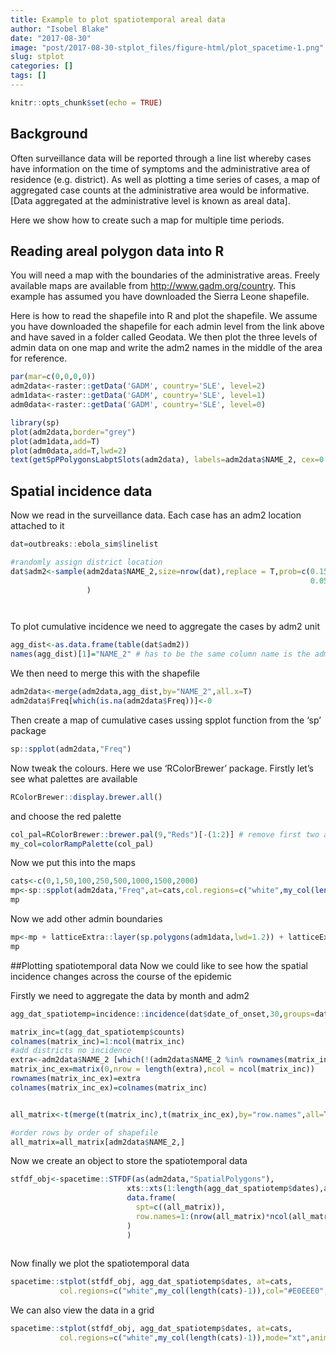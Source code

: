 ```yaml
---
title: Example to plot spatiotemporal areal data
author: "Isobel Blake"
date: "2017-08-30"
image: "post/2017-08-30-stplot_files/figure-html/plot_spacetime-1.png"
slug: stplot
categories: []
tags: []
---
```


```r
knitr::opts_chunk$set(echo = TRUE)
```

## Background

Often surveillance data will be reported through a line list whereby cases have information on the time of symptoms and the administrative area of residence (e.g. district). As well as plotting a time series of cases, a map of aggregated case counts at the administrative area would be informative. [Data aggregated at the administrative level is known as areal data].

Here we show how to create such a map for multiple time periods.

## Reading areal polygon data into R

You will need a map with the boundaries of the administrative areas. Freely available maps are available from <http://www.gadm.org/country>. This example has assumed you have downloaded the Sierra Leone shapefile.

Here is how to read the shapefile into R and plot the shapefile. We assume you have downloaded the shapefile for each admin level from the link above and have saved in a folder called Geodata. We then plot the three levels of admin data on one map and write the adm2 names in the middle of the area for reference.


```r
par(mar=c(0,0,0,0))
adm2data<-raster::getData('GADM', country='SLE', level=2)
adm1data<-raster::getData('GADM', country='SLE', level=1)
adm0data<-raster::getData('GADM', country='SLE', level=0)

library(sp)
plot(adm2data,border="grey")
plot(adm1data,add=T)
plot(adm0data,add=T,lwd=2)
text(getSpPPolygonsLabptSlots(adm2data), labels=adm2data$NAME_2, cex=0.6)
```

## Spatial incidence data
Now we read in the surveillance data. Each case has an adm2 location attached to it

```r
dat=outbreaks::ebola_sim$linelist

#randomly assign district location
dat$adm2<-sample(adm2data$NAME_2,size=nrow(dat),replace = T,prob=c(0.15,0.1,0.01,0.01,0.02,0,0,
                                                                   0.05,0.01,0,0.05,0.1,0.25,0.25)
                 )




```

To plot cumulative incidence we need to aggregate the cases by adm2 unit
```r
agg_dist<-as.data.frame(table(dat$adm2))
names(agg_dist)[1]="NAME_2" # has to be the same column name is the adm2 in the shapefile
```

We then need to merge this with the shapefile
```r
adm2data<-merge(adm2data,agg_dist,by="NAME_2",all.x=T)
adm2data$Freq[which(is.na(adm2data$Freq))]<-0
```

Then create a map of cumulative cases ussing spplot function from the 'sp' package

```r
sp::spplot(adm2data,"Freq")
```

Now tweak the colours. Here we use 'RColorBrewer' package. Firstly let's see what palettes are available
```r
RColorBrewer::display.brewer.all()
```

and choose the red palette
```r
col_pal=RColorBrewer::brewer.pal(9,"Reds")[-(1:2)] # remove first two as white
my_col=colorRampPalette(col_pal)
```

Now we put this into the maps
```r
cats<-c(0,1,50,100,250,500,1000,1500,2000)
mp<-sp::spplot(adm2data,"Freq",at=cats,col.regions=c("white",my_col(length(cats)-1)),col="#E0EEE0")
mp
```

Now we add other admin boundaries
```r
mp<-mp + latticeExtra::layer(sp.polygons(adm1data,lwd=1.2)) + latticeExtra::layer(sp.polygons(adm0data,lwd=2))
mp
```

##Plotting spatiotemporal data
Now we could like to see how the spatial incidence changes across the course of the epidemic

Firstly we need to aggregate the data by month and adm2
```r
agg_dat_spatiotemp=incidence::incidence(dat$date_of_onset,30,groups=dat$adm2)

matrix_inc=t(agg_dat_spatiotemp$counts)
colnames(matrix_inc)=1:ncol(matrix_inc)
#add districts no incidence
extra<-adm2data$NAME_2 [which(!(adm2data$NAME_2 %in% rownames(matrix_inc)))]
matrix_inc_ex=matrix(0,nrow = length(extra),ncol = ncol(matrix_inc))
rownames(matrix_inc_ex)=extra
colnames(matrix_inc_ex)=colnames(matrix_inc)


all_matrix<-t(merge(t(matrix_inc),t(matrix_inc_ex),by="row.names",all=TRUE)[,-1])

#order rows by order of shapefile
all_matrix=all_matrix[adm2data$NAME_2,]

```

Now we create an object to store the spatiotemporal data

```r
stfdf_obj<-spacetime::STFDF(as(adm2data,"SpatialPolygons"),
                          xts::xts(1:length(agg_dat_spatiotemp$dates),agg_dat_spatiotemp$dates),
                          data.frame(
                            spt=c((all_matrix)),
                            row.names=1:(nrow(all_matrix)*ncol(all_matrix))
                          )
                          )
                            
```

Now finally we plot the spatiotemporal data
```r


spacetime::stplot(stfdf_obj, agg_dat_spatiotemp$dates, at=cats, 
           col.regions=c("white",my_col(length(cats)-1)),col="#E0EEE0",animate=0, main="",par.strip.text=list(cex=0.7) ) + latticeExtra::layer(sp.polygons(adm1data,lwd=1.2)) + latticeExtra::layer(sp.polygons(adm0data,lwd=2))
```

We can also view the data in a grid
```r


spacetime::stplot(stfdf_obj, agg_dat_spatiotemp$dates, at=cats, 
           col.regions=c("white",my_col(length(cats)-1)),mode="xt",animate=0, main="",par.strip.text=list(cex=0.7)) 
```